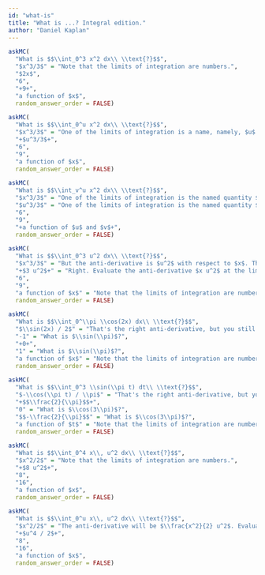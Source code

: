 ```yaml
---
id: "what-is"
title: "What is ...? Integral edition."
author: "Daniel Kaplan"
---
```


```r
askMC(
  "What is $$\\int_0^3 x^2 dx\\ \\text{?}$$",
  "$x^3/3$" = "Note that the limits of integration are numbers.",
  "$2x$",
  "6",
  "+9+",
  "a function of $x$",
  random_answer_order = FALSE)
```

```r
askMC(
  "What is $$\\int_0^u x^2 dx\\ \\text{?}$$",
  "$x^3/3$" = "One of the limits of integration is a name, namely, $u$.",
  "+$u^3/3$+",
  "6",
  "9",
  "a function of $x$",
  random_answer_order = FALSE)
```

```r
askMC(
  "What is $$\\int_v^u x^2 dx\\ \\text{?}$$",
  "$x^3/3$" = "One of the limits of integration is the named quantity $u$.",
  "$u^3/3$" = "One of the limits of integration is the named quantity $v$",
  "6",
  "9",
  "+a function of $u$ and $v$+",
  random_answer_order = FALSE)
```

```r
askMC(
  "What is $$\\int_0^3 u^2 dx\\ \\text{?}$$",
  "$x^3/3$" = "But the anti-derivative is $u^2$ with respect to $x$. That's just $x u^2$.",
  "+$3 u^2$+" = "Right. Evaluate the anti-derivative $x u^2$ at the limits $x=0$ to $x=3$, giving $3 u^2 - 0 u^2$.",
  "6",
  "9",
  "a function of $x$" = "Note that the limits of integration are numbers.",
  random_answer_order = FALSE)
```

```r
askMC(
  "What is $$\\int_0^\\pi \\cos(2x) dx\\ \\text{?}$$",
  "$\\sin(2x) / 2$" = "That's the right anti-derivative, but you still need to evaluate it at the two limits of integration, 0 and $\\pi$.",
  "-1" = "What is $\\sin(\\pi)$?",
  "+0+",
  "1" = "What is $\\sin(\\pi)$?",
  "a function of $x$" = "Note that the limits of integration are numbers.",
  random_answer_order = FALSE)
```

```r
askMC(
  "What is $$\\int_0^3 \\sin(\\pi t) dt\\ \\text{?}$$",
  "$-\\cos(\\pi t) / \\pi$" = "That's the right anti-derivative, but you still need to evaluate it at the two limits of integration, 0 and 3",
  "+$$\\frac{2}{\\pi}$$+",
  "0" = "What is $\\cos(3\\pi)$?",
  "$$-\\frac{2}{\\pi}$$" = "What is $\\cos(3\\pi)$?",
  "a function of $t$" = "Note that the limits of integration are numbers.",
  random_answer_order = FALSE)
```


```r
askMC(
  "What is $$\\int_0^4 x\\, u^2 dx\\ \\text{?}$$",
  "$x^2/2$" = "Note that the limits of integration are numbers.",
  "+$8 u^2$+",
  "8",
  "16",
  "a function of $x$",
  random_answer_order = FALSE)
```

```r
askMC(
  "What is $$\\int_0^u x\\, u^2 dx\\ \\text{?}$$",
  "$x^2/2$" = "The anti-derivative will be $\\frac{x^2}{2} u^2$. Evaluate this at $x=0$ and $x=u$.",
  "+$u^4 / 2$+",
  "8",
  "16",
  "a function of $x$",
  random_answer_order = FALSE)
```
